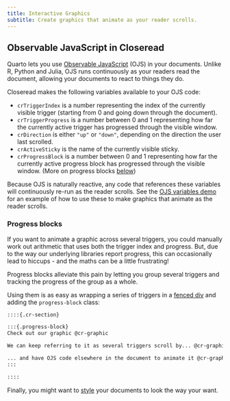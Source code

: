 ```yaml
---
title: Interactive Graphics
subtitle: Create graphics that animate as your reader scrolls.
---
```


## Observable JavaScript in Closeread

Quarto lets you use [Observable JavaScript](https://quarto.org/docs/computations/ojs.html) (OJS) in your documents. Unlike R, Python and Julia, OJS runs continuously as your readers read the document, allowing your documents to react to things they do.

Closeread makes the following variables available to your OJS code:

- `crTriggerIndex` is a number representing the index of the currently visible trigger (starting from 0 and going down through the document).
- `crTriggerProgress` is a number between 0 and 1 representing how far the currently active trigger has progressed through the visible window.
- `crDirection` is either `"up"` or `"down"`, depending on the direction the user last scrolled.
- `crActiveSticky` is the name of the currently visible sticky.
- `crProgressBlock` is a number between 0 and 1 representing how far the currently active progress block has progressed through the visible window. (More on progress blocks [below](#progress-blocks))

Because OJS is naturally reactive, any code that references these variables will continuously re-run as the reader scrolls. See the [OJS variables demo](/gallery/demos/ojs-variables) for an example of how to use these to make graphics that animate as the reader scrolls.

### Progress blocks {#progress-blocks}

If you want to animate a graphic across several triggers, you could manually work out arithmetic that uses both the trigger index and progress. But, due to the way our underlying libraries report progress, this can occasionally lead to hiccups - and the maths can be a little frustrating!

Progress blocks alleviate this pain by letting you group several triggers and tracking the progress of the group as a whole.

Using them is as easy as wrapping a series of triggers in a [fenced div](https://quarto.org/docs/authoring/markdown-basics.html#sec-divs-and-spans) and adding the `progress-block` class:

````html
::::{.cr-section}

:::{.progress-block}
Check out our graphic @cr-graphic

We can keep referring to it as several triggers scroll by... @cr-graphic

... and have OJS code elsewhere in the document to animate it @cr-graphic
:::

::::
````

Finally, you might want to [style](styling.qmd) your documents to look the way your want.
